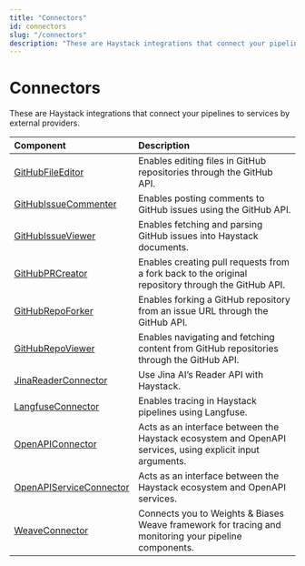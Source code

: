 ```yaml
---
title: "Connectors"
id: connectors
slug: "/connectors"
description: "These are Haystack integrations that connect your pipelines to services by external providers."
---
```


# Connectors

These are Haystack integrations that connect your pipelines to services by external providers.

| Component                                                | Description                                                                                               |
| :------------------------------------------------------- | :-------------------------------------------------------------------------------------------------------- |
| [GitHubFileEditor](doc:githubfileeditor)                 | Enables editing files in GitHub repositories through the GitHub API.                                      |
| [GitHubIssueCommenter](doc:githubissuecommenter)         | Enables posting comments to GitHub issues using the GitHub API.                                           |
| [GitHubIssueViewer](doc:githubissueviewer)               | Enables fetching and parsing GitHub issues into Haystack documents.                                       |
| [GitHubPRCreator](doc:githubprcreator)                   | Enables creating pull requests from a fork back to the original repository through the GitHub API.        |
| [GitHubRepoForker](doc:githubrepoforker)                 | Enables forking a GitHub repository from an issue URL through the GitHub API.                             |
| [GitHubRepoViewer](doc:githubrepoviewer)                 | Enables navigating and fetching content from GitHub repositories through the GitHub API.                  |
| [JinaReaderConnector](doc:jinareaderconnector)           | Use Jina AI’s Reader API with Haystack.                                                                   |
| [LangfuseConnector](/docs/langfuseconnector)             | Enables tracing in Haystack pipelines using Langfuse.                                                     |
| [OpenAPIConnector](doc:openapiconnector)                 | Acts as an interface between the Haystack ecosystem and OpenAPI services, using explicit input arguments. |
| [OpenAPIServiceConnector](/docs/openapiserviceconnector) | Acts as an interface between the Haystack ecosystem and OpenAPI services.                                 |
| [WeaveConnector](doc:weaveconnector)                     | Connects you to Weights & Biases Weave framework for tracing and monitoring your pipeline components.     |
